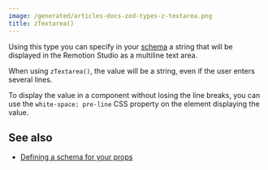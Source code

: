 ```yaml
---
image: /generated/articles-docs-zod-types-z-textarea.png
title: zTextarea()
---
```


Using this type you can specify in your [schema](/docs/schemas) a string that will be displayed in the Remotion Studio as a multiline text area.

When using `zTextarea()`, the value will be a string, even if the user enters several lines.

To display the value in a
component without losing the line breaks, you can use the `white-space: pre-line` CSS property on the element
displaying the value.

## See also

- [Defining a schema for your props](/docs/schemas)
